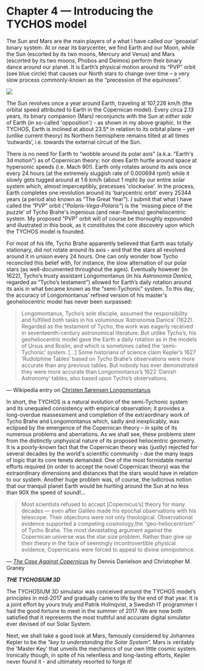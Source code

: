 Chapter 4 — Introducing the TYCHOS model
========================================

The Sun and Mars are the main players of a what I have called our 'geoaxial' binary system. At or near its barycenter, we find Earth and our Moon, while the Sun (escorted by its two moons, Mercury and Venus) and Mars (escorted by its two moons, Phobos and Deimos) perform their binary dance around our planet. It is Earth’s physical motion around its “PVP” orbit (see blue circle) that causes our North stars to change over time – a very slow process commonly-known as the “precession of the equinoxes”. 

![](https://www.tychos.info/book_imagery/018_GeoaxialBinarySystem_NEW_01.jpg)

The Sun revolves once a year around Earth, traveling at 107,226 km/h (the orbital speed attributed to Earth in the Copernican model). Every circa 2.13 years, its binary companion (Mars) reconjuncts with the Sun at _either side_ of Earth (in so-called 'opposition') - as shown in my above graphic. In the TYCHOS, Earth is inclined at about 23.5° in relation to its orbital plane – yet (unlike current theory) its Northern hemisphere remains tilted at all times ‘outwards’, i.e. towards the external circuit of the Sun.

There is no need for Earth to “wobble around its polar axis” (a.k.a. "Earth's 3d motion") as of Copernican theory; nor does Earth hurtle around space at hypersonic speeds (i.e. Mach 90!). Earth only rotates around its axis once every 24 hours (at the extremely sluggish rate of 0.000694 rpm!) while it slowly gets tugged around at 1.6 km/h (about 1 mph) by our entire solar system which, almost imperceptibly, precesses 'clockwise'. In the process, Earth completes one revolution around its 'barycentric orbit' every 25344 years (a period also known as “The Great Year”). I submit that what I have called the “PVP” orbit (_“Polaris-Vega-Polaris”_) is the 'missing piece of the puzzle' of Tycho Brahe's ingenious (and near-flawless) geoheliocentric system. My proposed "PVP" orbit will of course be thoroughly expounded and illustrated in this book, as it constitutes the core discovery upon which the TYCHOS model is founded.

For most of his life, Tycho Brahe apparently believed that Earth was totally stationary, did not rotate around its axis - and that the stars all revolved around it in unison every 24 hours. One can only wonder how Tycho reconciled this belief with, for instance, the slow alternation of our polar stars (as well-documented throughout the ages). Eventually however (in 1622), Tycho’s trusty assistant Longomontanus (in his _Astronomia Danica_, regarded as “Tycho’s testament”) allowed for Earth’s daily rotation around its axis in what became known as the “semi-Tychonic” system. To this day, the accuracy of Longomontanus’ refined version of his master's geoheliocentric model has never been surpassed:

> Longomontanus, Tycho’s sole disciple, assumed the responsibility and fulfilled both tasks in his voluminous ‘Astronomia Danica’ (1622). Regarded as the testament of Tycho, the work was eagerly received in seventeenth-century astronomical literature. But unlike Tycho’s, his geoheliocentric model gave the Earth a daily rotation as in the models of Ursus and Roslin, and which is sometimes called the ‘semi-Tychonic’ system. \[…\] Some historians of science claim Kepler’s 1627 ‘Rudolphine Tables’ based on Tycho Brahe’s observations were more accurate than any previous tables. But nobody has ever demonstrated they were more accurate than Longomontanus’s 1622 ‘Danish Astronomy’ tables, also based upon Tycho’s observations.

— Wikipedia entry on [Christen Sørensen Longomontanus](https://en.wikipedia.org/wiki/Christen_S%C3%B8rensen_Longomontanus)

In short, the TYCHOS is a natural evolution of the semi-Tychonic system and its unequaled consistency with empirical observation; it provides a long-overdue reassessment and completion of the extraordinary work of Tycho Brahe and Longomontanus which, sadly and inexplicably, was eclipsed by the emergence of the Copernican theory – in spite of its numerous problems and aberrations. As we shall see, these problems stem from the distinctly unphysical nature of its proposed heliocentric geometry. It is a poorly-known fact that the Copernican theory was (justly) rejected for several decades by the world's scientific community - due the many leaps of logic that its core tenets demanded. One of the most formidable mental efforts required (in order to accept the novel Copernican theory) was the extraordinary dimensions and distances that the stars would have in relation to our system. Another huge problem was, of course, the ludicrous notion that our tranquil planet Earth would be hurtling around the Sun at no less than 90X the speed of sound!... 

> Most scientists refused to accept \[Copernicus’s\] theory for many decades — even after Galileo made his epochal observations with his telescope. Their objections were not only theological. Observational evidence supported a competing cosmology,the “geo-heliocentrism” of Tycho Brahe. The most devastating argument against the Copernican universe was the star size problem. Rather than give up their theory in the face of seemingly incontrovertible physical evidence, Copernicans were forced to appeal to divine omnipotence.

_— [The Case Against Copernicus](https://physics.ucf.edu/~britt/Geophysics/Readings/R2The%20case%20against%20Copernicus.pdf)_ by Dennis Danielson and Christopher M. Graney


***THE TYCHOSIUM 3D*** 

The TYCHOSIUM 3D simulator was conceived around the TYCHOS model’s principles in mid-2017 and gradually came to life by the end of that year. It is a joint effort by yours truly and Patrik Holmqvist, a Swedish IT programmer I had the good fortune to meet in the summer of 2017. We are now both satisfied that it represents the most truthful and accurate digital simulator ever devised of our Solar System. 











Next, we shall take a good look at Mars, famously considered by Johannes Kepler to be the _"key to understanding the Solar System"._ Mars is veritably the 'Master Key' that unveils the mechanics of our own little cosmic system. Ironically though, in spite of his relentless and long-lasting efforts, Kepler never found it - and ultimately resorted to forge it!    
